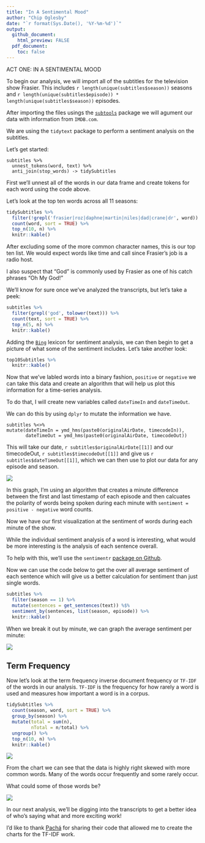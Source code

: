 ```yaml
---
title: "In A Sentimental Mood"
author: "Chip Oglesby"
date: "`r format(Sys.Date(), '%Y-%m-%d')`"
output:
  github_document:
    html_preview: FALSE
  pdf_document:
    toc: false
---
```


ACT ONE: IN A SENTIMENTAL MOOD

To begin our analysis, we will import all of the subtitles for the television show Frasier. This includes
`r length(unique(subtitles$season))` seasons and
`r length(unique(subtitles$episode)) * length(unique(subtitles$season))`
episodes.

After importing the files usings the [`subtools`](https://github.com/fkeck/subtools) package we will agument our data with information from `IMDB.com`.

We are using the `tidytext` package to perform a sentiment
analysis on the subtitles.

Let's get started:
```
subtitles %>%
  unnest_tokens(word, text) %>%
  anti_join(stop_words) -> tidySubtitles
```

First we'll unnest all of the words in our data frame and create tokens
for each word using the code above.

Let's look at the top ten words across all 11 seasons:

```r
tidySubtitles %>%
  filter(!grepl('frasier|roz|daphne|martin|niles|dad|crane|dr', word)) %>%
  count(word, sort = TRUE) %>%
  top_n(10, n) %>%
  knitr::kable()
```

After excluding some of the more common character names, this is our top
ten list. We would expect words like time and call since Frasier's
job is a radio host.

I also suspect that "God" is commonly used by Frasier as
one of his catch phrases "Oh My God!"

We'll know for sure once we've analyzed the transcripts, but let's take a peek:

```r
subtitles %>%
  filter(grepl('god', tolower(text))) %>%
  count(text, sort = TRUE) %>%
  top_n(5, n) %>%
  knitr::kable()
```


Adding the [`Bing`](https://www.tidytextmining.com/sentiment.html) lexicon for sentiment analysis, we can then begin to get a
picture of what some of the sentiment includes. Let's take another look:

```r
top10Subtitles %>%
  knitr::kable()
```

Now that we've labled words into a binary fashion, `positive` or `negative` we
can take this data and create an algorithm that will help us plot this
information for a time-series analysis.

To do that, I will create new variables called `dateTimeIn` and `dateTimeOut`.

We can do this by using `dplyr` to mutate the information we have.

```
subtitles %<>%
mutate(dateTimeIn = ymd_hms(paste0(originalAirDate, timecodeIn)),
       dateTimeOut = ymd_hms(paste0(originalAirDate, timecodeOut))
```

This will take our date, `r subtitles$originalAirDate[[1]]` and our timecodeOut, `r subtitles$timecodeOut[[1]]`
and give us `r subtitles$dateTimeOut[[1]]`, which we can then use to plot our
data for any episode and season.

[![](../images/minuteSentiment.png)](../images/minuteSentiment.png)

In this graph, I'm using an algorithm that creates a minute difference between
the first and last timestamp of each episode and then calcuates the polarity of
words being spoken during each minute with `sentiment = positive - negative` word
counts.

Now we have our first visualization at the sentiment of words during each minute of the show.

While the individual sentiment analysis of a word is interesting, what
would be more interesting is the analysis of each sentence overall.

To help with this, we'll use the `sentimentr` [package on Github](https://github.com/trinker/sentimentr).

Now we can use the code below to get the over all average sentiment
of each sentence which will give us a better calculation for sentiment
than just single words.

```r
subtitles %>%
  filter(season == 1) %>%
  mutate(sentences = get_sentences(text)) %$%
  sentiment_by(sentences, list(season, episode)) %>%
  knitr::kable()
```

When we break it out by minute, we can graph the average sentiment
per minute:

[![](../images/timeSeriesSentimentSentences.png)](../images/timeSeriesSentimentSentences.png)

## Term Frequency

Now let's look at the term frequency inverse document frequency or `TF-IDF` of the words in our analysis. `TF-IDF` is the frequency for how rarely a word is used and measures how important a word is in a corpus.

```r
tidySubtitles %>% 
  count(season, word, sort = TRUE) %>%
  group_by(season) %>% 
  mutate(total = sum(n),
         nTotal = n/total) %>%
  ungroup() %>% 
  top_n(10, n) %>% 
  knitr::kable()
```

[![](../images/tfIDFskew.png)](../images/tfIDFskew.png)

From the chart we can see that the data is highly right skewed with more
common words. Many of the words occur frequently and some rarely occur.

What could some of those words be?

[![](../images/tfidfSeason.png)](../images/tfidfSeason.png)

In our next analysis, we'll be digging into the transcripts to get
a better idea of who's saying what and more exciting work!

I'd like to thank [Pachá](http://pacha.hk/2018/04/11/archer-and-tidy-data-principles-part-2/) for sharing their code that allowed me to create
the charts for the TF-IDF work.
